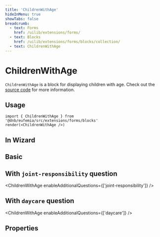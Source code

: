 ```yaml
---
title: 'ChildrenWithAge'
hideInMenu: true
showTabs: false
breadcrumb:
  - text: Forms
    href: /uilib/extensions/forms/
  - text: Blocks
    href: /uilib/extensions/forms/blocks/collection/
  - text: ChildrenWithAge
---
```



# ChildrenWithAge

`ChildrenWithAge` is a block for displaying children with age. Check out the [source code](https://github.com/dnbexperience/eufemia/tree/main/packages/dnb-eufemia/src/extensions/forms/blocks/ChildrenWithAge) for more information.

## Usage

```tsx
import { ChildrenWithAge } from '@dnb/eufemia/src/extensions/forms/blocks'
render(<ChildrenWithAge />)
```

## In Wizard

<ChildrenWithAgeWizard />

## Basic

<ChildrenWithAge />

## With `joint-responsibility` question

<ChildrenWithAge enableAdditionalQuestions={['joint-responsibility']} />

## With `daycare` question

<ChildrenWithAge enableAdditionalQuestions={['daycare']} />

## Properties

<PropertiesTable props={ChildrenWithAgeProperties} />
